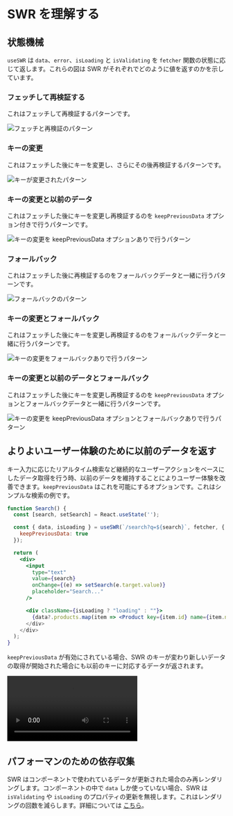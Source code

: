 
# SWR を理解する

## 状態機械

`useSWR` は `data`、`error`、`isLoading` と `isValidating` を `fetcher` 関数の状態に応じて返します。これらの図は SWR がそれぞれでどのように値を返すのかを示しています。

### フェッチして再検証する

これはフェッチして再検証するパターンです。

![フェッチと再検証のパターン](/img/understanding/fetch-and-revalidate.svg)

### キーの変更

これはフェッチした後にキーを変更し、さらにその後再検証するパターンです。

![キーが変更されたパターン](/img/understanding/key-change.svg)

### キーの変更と以前のデータ

これはフェッチした後にキーを変更し再検証するのを `keepPreviousData` オプション付きで行うパターンです。

![キーの変更を keepPreviousData オプションありで行うパターン](/img/understanding/key-change-previous-data.svg)

### フォールバック

これはフェッチした後に再検証するのをフォールバックデータと一緒に行うパターンです。

![フォールバックのパターン](/img/understanding/fallback.svg)

### キーの変更とフォールバック

これはフェッチした後にキーを変更し再検証するのをフォールバックデータと一緒に行うパターンです。

![キーの変更をフォールバックありで行うパターン](/img/understanding/key-change-fallback.svg)

### キーの変更と以前のデータとフォールバック

これはフェッチした後にキーを変更し再検証するのを `keepPreviousData` オプションとフォールバックデータと一緒に行うパターンです。

![キーの変更を keepPreviousData オプションとフォールバックありで行うパターン](/img/understanding/key-change-previous-data-fallback.svg)

## よりよいユーザー体験のために以前のデータを返す

キー入力に応じたリアルタイム検索など継続的なユーザーアクションをベースにしたデータ取得を行う時、以前のデータを維持することによりユーザー体験を改善できます。`keepPreviousData` はこれを可能にするオプションです。これはシンプルな検索の例です。

```jsx
function Search() {
  const [search, setSearch] = React.useState('');

  const { data, isLoading } = useSWR(`/search?q=${search}`, fetcher, {
    keepPreviousData: true
  });

  return (
    <div>
      <input
        type="text"
        value={search}
        onChange={(e) => setSearch(e.target.value)}
        placeholder="Search..."
      />

      <div className={isLoading ? "loading" : ""}>
        {data?.products.map(item => <Product key={item.id} name={item.name} />)
      </div>
    </div>
  );
}
```

`keepPreviousData` が有効にされている場合、SWR のキーが変わり新しいデータの取得が開始された場合にも以前のキーに対応するデータが返されます。

<Video
  src="https://user-images.githubusercontent.com/3676859/163695903-a3eb1259-180e-41e0-821e-21c320201194.mp4"
  caption="ビデオ: keepPreviousData が有効な場合には以前の検索結果が維持されます"
  ratio={640/730}
/>

## パフォーマンのための依存収集

SWR はコンポーネントで使われているデータが更新された場合のみ再レンダリングします。コンポーネントの中で `data` しか使っていない場合、SWR は `isValidating` や `isLoading` のプロパティの更新を無視します。これはレンダリングの回数を減らします。詳細については [こちら](/docs/advanced/performance#dependency-collection)。

